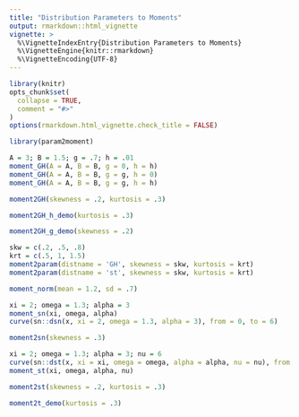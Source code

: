 ```yaml
---
title: "Distribution Parameters to Moments"
output: rmarkdown::html_vignette
vignette: >
  %\VignetteIndexEntry{Distribution Parameters to Moments}
  %\VignetteEngine{knitr::rmarkdown}
  %\VignetteEncoding{UTF-8}
---
```


```r
library(knitr)
opts_chunk$set(
  collapse = TRUE,
  comment = "#>"
)
options(rmarkdown.html_vignette.check_title = FALSE)
```

```r
library(param2moment)
```



```r
A = 3; B = 1.5; g = .7; h = .01
moment_GH(A = A, B = B, g = 0, h = h)
moment_GH(A = A, B = B, g = g, h = 0)
moment_GH(A = A, B = B, g = g, h = h)
```

```r
moment2GH(skewness = .2, kurtosis = .3)
```


```r
moment2GH_h_demo(kurtosis = .3)
```


```r
moment2GH_g_demo(skewness = .2)
```


```r
skw = c(.2, .5, .8)
krt = c(.5, 1, 1.5)
moment2param(distname = 'GH', skewness = skw, kurtosis = krt)
moment2param(distname = 'st', skewness = skw, kurtosis = krt)
```


```r
moment_norm(mean = 1.2, sd = .7)
```

```r
xi = 2; omega = 1.3; alpha = 3
moment_sn(xi, omega, alpha)
curve(sn::dsn(x, xi = 2, omega = 1.3, alpha = 3), from = 0, to = 6)
```


```r
moment2sn(skewness = .3)
```


```r
xi = 2; omega = 1.3; alpha = 3; nu = 6
curve(sn::dst(x, xi = xi, omega = omega, alpha = alpha, nu = nu), from = 0, to = 6)
moment_st(xi, omega, alpha, nu)
```


```r
moment2st(skewness = .2, kurtosis = .3)
```


```r
moment2t_demo(kurtosis = .3)
```

